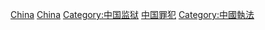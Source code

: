 [[Category:各國囚犯及被拘留者|China‎]]
[[Category:亞洲囚犯及被拘留者|China‎]]
[[Category:中国监狱|Category:中国监狱]]
[[Category:中国罪犯|]]
[[Category:中國執法|Category:中國執法]]